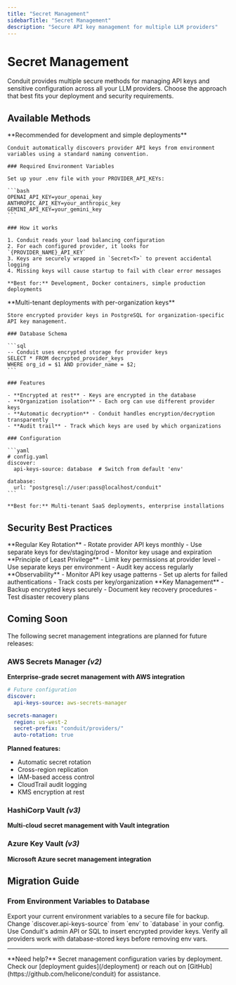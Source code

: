 ```yaml
---
title: "Secret Management"
sidebarTitle: "Secret Management"
description: "Secure API key management for multiple LLM providers"
---
```


# Secret Management

Conduit provides multiple secure methods for managing API keys and sensitive configuration across all your LLM providers. Choose the approach that best fits your deployment and security requirements.

## Available Methods

<AccordionGroup>
  <Accordion title="Environment Variables (Default)" icon="terminal">
    **Recommended for development and simple deployments**
    
    Conduit automatically discovers provider API keys from environment variables using a standard naming convention.
    
    ### Required Environment Variables
    
    Set up your .env file with your PROVIDER_API_KEYs:

    ```bash
    OPENAI_API_KEY=your_openai_key
    ANTHROPIC_API_KEY=your_anthropic_key
    GEMINI_API_KEY=your_gemini_key
    ```
    
    ### How it works
    
    1. Conduit reads your load balancing configuration
    2. For each configured provider, it looks for `{PROVIDER_NAME}_API_KEY`
    3. Keys are securely wrapped in `Secret<T>` to prevent accidental logging
    4. Missing keys will cause startup to fail with clear error messages
    
    **Best for:** Development, Docker containers, simple production deployments
  </Accordion>

  <Accordion title="Database Storage" icon="database">
    **Multi-tenant deployments with per-organization keys**
    
    Store encrypted provider keys in PostgreSQL for organization-specific API key management.
    
    ### Database Schema
    
    ```sql
    -- Conduit uses encrypted storage for provider keys
    SELECT * FROM decrypted_provider_keys 
    WHERE org_id = $1 AND provider_name = $2;
    ```
    
    ### Features
    
    - **Encrypted at rest** - Keys are encrypted in the database
    - **Organization isolation** - Each org can use different provider keys  
    - **Automatic decryption** - Conduit handles encryption/decryption transparently
    - **Audit trail** - Track which keys are used by which organizations
    
    ### Configuration
    
    ```yaml
    # config.yaml
    discover:
      api-keys-source: database  # Switch from default 'env'
    
    database:
      url: "postgresql://user:pass@localhost/conduit"
    ```
    
    **Best for:** Multi-tenant SaaS deployments, enterprise installations
  </Accordion>
</AccordionGroup>

## Security Best Practices

<CardGroup cols={2}>
  <Card title="Rotation Strategy" icon="arrows-rotate">
    **Regular Key Rotation** - Rotate provider API keys monthly - Use separate
    keys for dev/staging/prod - Monitor key usage and expiration
  </Card>

  <Card title="Access Control" icon="shield-halved">
    **Principle of Least Privilege** - Limit key permissions at provider level -
    Use separate keys per environment - Audit key access regularly
  </Card>

  <Card title="Monitoring" icon="chart-line">
    **Observability** - Monitor API key usage patterns - Set up alerts for
    failed authentications - Track costs per key/organization
  </Card>

  <Card title="Backup & Recovery" icon="floppy-disk">
    **Key Management** - Backup encrypted keys securely - Document key recovery
    procedures - Test disaster recovery plans
  </Card>
</CardGroup>

## Coming Soon

<Note>
  The following secret management integrations are planned for future releases:
</Note>

### AWS Secrets Manager _(v2)_

**Enterprise-grade secret management with AWS integration**

```yaml
# Future configuration
discover:
  api-keys-source: aws-secrets-manager

secrets-manager:
  region: us-west-2
  secret-prefix: "conduit/providers/"
  auto-rotation: true
```

**Planned features:**

- Automatic secret rotation
- Cross-region replication
- IAM-based access control
- CloudTrail audit logging
- KMS encryption at rest

### HashiCorp Vault _(v3)_

**Multi-cloud secret management with Vault integration**

### Azure Key Vault _(v3)_

**Microsoft Azure secret management integration**

## Migration Guide

### From Environment Variables to Database

<Steps>
  <Step title="Backup existing keys">
    Export your current environment variables to a secure file for backup.
  </Step>

  <Step title="Update configuration">
    Change `discover.api-keys-source` from `env` to `database` in your config.
  </Step>

  <Step title="Insert keys into database">
    Use Conduit's admin API or SQL to insert encrypted provider keys.
  </Step>

  <Step title="Test and verify">
    Verify all providers work with database-stored keys before removing env
    vars.
  </Step>
</Steps>

---

<Info>
  **Need help?** Secret management configuration varies by deployment. Check our
  [deployment guides](/deployment) or reach out on
  [GitHub](https://github.com/helicone/conduit) for assistance.
</Info>
